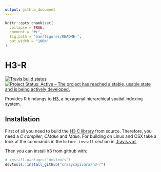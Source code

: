 ```yaml
---
output: github_document
---
```


<!-- README.md is generated from README.Rmd. Please edit that file -->

```r
knitr::opts_chunk$set(
  collapse = TRUE,
  comment = "#>",
  fig.path = "man/figures/README-",
  out.width = "100%"
)
```
# H3-R

[![Travis build status](https://travis-ci.org/crazycapivara/h3-r.svg?branch=master)](https://travis-ci.org/crazycapivara/h3-r) [![Project Status: Active – The project has reached a stable, usable state and is being actively developed.](https://www.repostatus.org/badges/latest/active.svg)](https://www.repostatus.org/#active)

Provides R bindungs to [H3](https://uber.github.io/h3/), a hexagonal hierarchical spatial indexing system.

## Installation

First of all you need to build the [H3 C library](https://github.com/uber/h3) from source. Therefore, you need a _C compiler_, _CMake_ and _Make_. For building on Linux and OSX take a look at the commands in the `before_install` section in [.travis.yml](.travis.yml). 

Then you can install h3 from github with:

``` r
# install.packages("devtools")
devtools::install_github("crazycapivara/h3-r")
```
